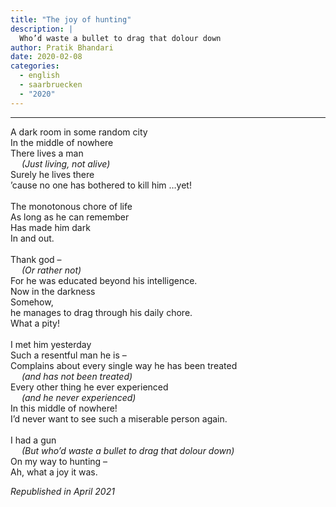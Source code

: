 ```yaml
---
title: "The joy of hunting"
description: |
  Who’d waste a bullet to drag that dolour down
author: Pratik Bhandari
date: 2020-02-08
categories:
  - english
  - saarbruecken
  - "2020"
---
```


<!-- Oh, so some links brought you here. Cool.\ -->

***

A dark room in some random city \
In the middle of nowhere \
There lives a man \
&ensp;&ensp; _(Just living, not alive)_\
Surely he lives there \
‘cause no one has bothered to kill him ...yet! \
\
The monotonous chore of life \
As long as he can remember \
Has made him dark \
In and out. \
\
Thank god –\
&ensp;&ensp; _(Or rather not)_\
For he was educated beyond his intelligence.\
Now in the darkness \
Somehow,\
he manages to drag through his daily chore. \
What a pity! \
\
I met him yesterday \
Such a resentful man he is – \
Complains about every single way he has been treated \
&ensp;&ensp; _(and has not been treated)_\
Every other thing he ever experienced\
&ensp;&ensp; _(and he never experienced)_\
In this middle of nowhere!\
I'd never want to see such a miserable person again. \
\
I had a gun \
&ensp;&ensp; _(But who'd waste a bullet to drag that dolour down)_\
On my way to hunting – \
Ah, what a joy it was.

_Republished in April 2021_
